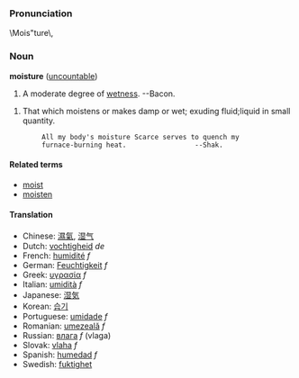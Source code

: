 ===Pronunciation===
\Mois"ture\, 

===Noun===
'''moisture''' ([[uncountable]])

# A moderate degree of [[wet]]ness. --Bacon.

# That which moistens or makes damp or wet; exuding fluid;liquid in small quantity.

         All my body's moisture Scarce serves to quench my
         furnace-burning heat.                 --Shak.

====Related terms====
*[[moist]]
*[[moisten]]

====Translation====
*Chinese: [[濕氣]], [[湿气]]
*Dutch: [[vochtigheid]] ''de''
*French: [[humidité]] ''f''
*German: [[Feuchtigkeit]] ''f''
*Greek: [[υγρασία]] ''f''
*Italian: [[umidità]] ''f''
*Japanese: [[湿気]]
*Korean: [[습기]]
*Portuguese: [[umidade]] ''f''
*Romanian: [[umezeală]] ''f''
*Russian: [[влага]] ''f'' (vlaga)
*Slovak: [[vlaha]] ''f''
*Spanish: [[humedad]] ''f''
*Swedish: [[fuktighet]]
